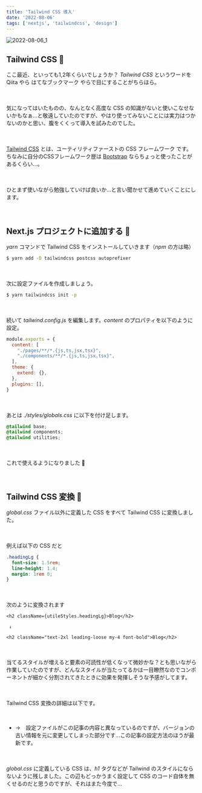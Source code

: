 ```yaml
---
title: 'Tailwind CSS 導入'
date: '2022-08-06'
tags: ['nextjs', 'tailwindcss', 'design']
---
```


![2022-08-06_1](/images/posts/2022-08-06/2022-08-06_1.png)

## Tailwind CSS 🎐
ここ最近、といっても1,2年くらいでしょうか？ *Tailwind CSS* というワードを Qiita やら はてなブックマーク やらで目にすることがちらほら。  

　

気になってはいたものの、なんとなく高度な CSS の知識がないと使いこなせないかもなぁ...と敬遠していたのですが、やはり使ってみないことには実力はつかないのかと思い、腹をくくって導入を試みたのでした。

　

[Tailwind CSS](https://tailwindcss.com/) とは、ユーティリティファーストの CSS フレームワーク です。ちなみに自分のCSSフレームワーク歴は [Bootstrap](https://getbootstrap.com/) ならちょっと使ったことがあるくらい...。

　

ひとまず使いながら勉強していけば良いか...と言い聞かせて進めていくことにします。

　

## Next.js プロジェクトに追加する 💫
*yarn* コマンドで Tailwind CSS をインストールしていきます（*npm* の方は略）

```bash
$ yarn add -D tailwindcss postcss autoprefixer
```

　

次に設定ファイルを作成しましょう。

```bash
$ yarn tailwindcss init -p
```

　

続いて *tailwind.config.js* を編集します。*content* のプロパティを以下のように設定。

```javascript/tailwind.config.js
module.exports = {
  content: [
    "./pages/**/*.{js,ts,jsx,tsx}",
    "./components/**/*.{js,ts,jsx,tsx}",
  ],
  theme: {
    extend: {},
  },
  plugins: [],
}
```

　

あとは *./styles/globals.css* に以下を付け足します。

```css
@tailwind base;
@tailwind components;
@tailwind utilities;
```


　

これで使えるようになりました 🎉

　

## Tailwind CSS 変換 🔨
*global.css* ファイル以外に定義した CSS をすべて Tailwind CSS に変換しました。

　

例えば以下の CSS だと

```css
.headingLg {
  font-size: 1.5rem;
  line-height: 1.4;
  margin: 1rem 0;
}
```

　

次のように変換されます

```tsx
<h2 className={utileStyles.headingLg}>Blog</h2>

 ↓

<h2 className="text-2xl leading-loose my-4 font-bold">Blog</h2>
```

　

当てるスタイルが増えると要素の可読性が低くなって微妙かな？とも思いながら作業していたのですが、どんなスタイルが当たってるかは一目瞭然なのでコンポーネントが細かく分割されてきたときに効果を発揮しそうな予感がしてます。

　

Tailwind CSS 変換の詳細は以下です。

<LinkCard url="https://github.com/moto-sbt/nextjs-blog/pull/35/files" />

<br />

- →　設定ファイルがこの記事の内容と異なっているのですが、バージョンの古い情報を元に変更してしまった部分です...この記事の設定方法のほうが最新です。

　

*global.css* に定義している CSS は、*h1* タグなどが Tailwind のスタイルにならないように残しました。この辺もどっかうまく設定して CSS のコード自体を無くせるのだと思うのですが、それはまた今度で...